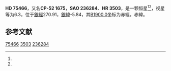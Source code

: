 {{Starbox begin
| name = HD 75466
}}
{{Starbox observe
| epoch = [[J2000.0|J2000.0]]
| constell = {{星座名待查}}<ref name=SIMBAD>{{cite web
 | url=http://simbad.u-strasbg.fr/simbad/sim-id?Ident=HR+3503
 | title =Pulsating variable Star
 | publisher=Centre de Données astronomiques de Strasbourg
 | work=SIMBAD
 | accessdate=2012-07-13}}</ref><ref name=DATA>{{cite web
 | url=http://vizier.u-strasbg.fr/viz-bin/VizieR-5?-out.add=.&-source=5050&-corr=PK=HR&-out.max=9999&HR=3503
 | title=VizieR Detailed Page
 | accessdate=2012-07-13
 | archive-date=2019-02-16
 | archive-url=https://web.archive.org/web/20190216120535/http://vizier.u-strasbg.fr/viz-bin/VizieR-5?-out.add=.&-source=5050&-corr=PK=HR&-out.max=9999&HR=3503
 | dead-url=no
 }}</ref>
| 星官 = 
| ra = {{RA|8|48|0.2}}<ref name=SIMBAD /><ref name=DATA />
| dec = {{DEC|-52|51|2}}<ref name=SIMBAD /><ref name=DATA />
| appmag_v = 6.3<ref name=SIMBAD /><ref name=DATA />
}}
{{Starbox character
| class = B8V<ref name=SIMBAD /><ref name=DATA />
| b-v = -0.1<ref name=SIMBAD /><ref name=DATA />
| u-b = -0.32<ref name=SIMBAD /><ref name=DATA />
| r-i = <ref name=SIMBAD /><ref name=DATA />
| variable = 
}}
{{Starbox astrometry
| radial_v = -0.32
| prop_mo_ra = 12
| parallax = 
| p_error = 
}}
{{Starbox catalog
| names =CP-52 1675，[[SAO星表|SAO]] 236284，[[HD星表|HD]] 75466，[[HR星表|HR]] 3503}}
{{Starbox reference |Simbad=HR+3503}}
{{Starbox end}}

'''HD 75466'''，又名'''CP-52 1675'''，'''SAO 236284'''、'''HR 3503'''，是一颗恒星<ref name=SIMBAD /><ref name=DATA />，视星等为6.3，位于[[銀道座標系|銀經]]270.91，[[銀道座標系|銀緯]]-5.84，其[[B1900.0|B1900.0]]坐标为赤經{{RA|8|45|4.1}}，赤緯{{DEC|-52|-5.84|51}}。

== 参考文献 ==
{{reflist}}

{{star-stub}}

[[Category:HD和HDE天體|75466]]
[[Category:HR天體|3503]]
[[Category:SAO天體|236284]]